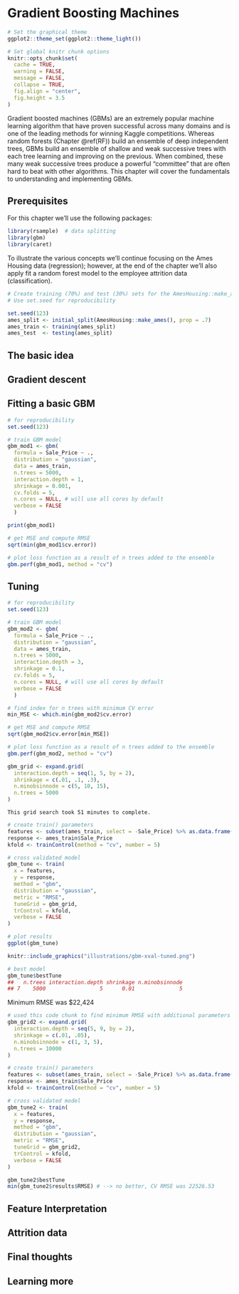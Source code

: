 # Gradient Boosting Machines {#GBM}

```r

# Set the graphical theme
ggplot2::theme_set(ggplot2::theme_light())

# Set global knitr chunk options
knitr::opts_chunk$set(
  cache = TRUE,
  warning = FALSE, 
  message = FALSE, 
  collapse = TRUE, 
  fig.align = "center",
  fig.height = 3.5
)
```

Gradient boosted machines (GBMs) are an extremely popular machine learning algorithm that have proven successful across many domains and is one of the leading methods for winning Kaggle competitions. Whereas random forests (Chapter \@ref(RF)) build an ensemble of deep independent trees, GBMs build an ensemble of shallow and weak successive trees with each tree learning and improving on the previous. When combined, these many weak successive trees produce a powerful “committee” that are often hard to beat with other algorithms. This chapter will cover the fundamentals to understanding and implementing GBMs.

## Prerequisites

For this chapter we’ll use the following packages:

```r
library(rsample)  # data splitting
library(gbm)
library(caret)
```


To illustrate the various concepts we’ll continue focusing on the Ames Housing data (regression); however, at the end of the chapter we’ll also apply fit a random forest model to the employee attrition data (classification).

```r
# Create training (70%) and test (30%) sets for the AmesHousing::make_ames() data.
# Use set.seed for reproducibility

set.seed(123)
ames_split <- initial_split(AmesHousing::make_ames(), prop = .7)
ames_train <- training(ames_split)
ames_test  <- testing(ames_split)
```


## The basic idea


## Gradient descent


## Fitting a basic GBM


```r
# for reproducibility
set.seed(123)

# train GBM model
gbm_mod1 <- gbm(
  formula = Sale_Price ~ .,
  distribution = "gaussian",
  data = ames_train,
  n.trees = 5000,
  interaction.depth = 1,
  shrinkage = 0.001,
  cv.folds = 5,
  n.cores = NULL, # will use all cores by default
  verbose = FALSE
  )  

print(gbm_mod1)
```

```r
# get MSE and compute RMSE
sqrt(min(gbm_mod1$cv.error))

# plot loss function as a result of n trees added to the ensemble
gbm.perf(gbm_mod1, method = "cv")
```


## Tuning


```r
# for reproducibility
set.seed(123)

# train GBM model
gbm_mod2 <- gbm(
  formula = Sale_Price ~ .,
  distribution = "gaussian",
  data = ames_train,
  n.trees = 5000,
  interaction.depth = 3,
  shrinkage = 0.1,
  cv.folds = 5,
  n.cores = NULL, # will use all cores by default
  verbose = FALSE
  )  

# find index for n trees with minimum CV error
min_MSE <- which.min(gbm_mod2$cv.error)

# get MSE and compute RMSE
sqrt(gbm_mod2$cv.error[min_MSE])

# plot loss function as a result of n trees added to the ensemble
gbm.perf(gbm_mod2, method = "cv")
```


```r
gbm_grid <- expand.grid(
  interaction.depth = seq(1, 5, by = 2),
  shrinkage = c(.01, .1, .3),
  n.minobsinnode = c(5, 10, 15),
  n.trees = 5000
)
```


```block
This grid search took 51 minutes to complete.
```

```r
# create train() parameters
features <- subset(ames_train, select = -Sale_Price) %>% as.data.frame()
response <- ames_train$Sale_Price
kfold <- trainControl(method = "cv", number = 5)

# cross validated model
gbm_tune <- train(
  x = features,
  y = response,
  method = "gbm",
  distribution = "gaussian",
  metric = "RMSE",
  tuneGrid = gbm_grid,
  trControl = kfold,
  verbose = FALSE
)

# plot results
ggplot(gbm_tune)
```

```r
knitr::include_graphics("illustrations/gbm-xval-tuned.png")
```


```r
# best model
gbm_tune$bestTune
##   n.trees interaction.depth shrinkage n.minobsinnode
## 7    5000                 5      0.01              5
```

Minimum RMSE was \$22,424

```r
# used this code chunk to find minimum RMSE with additional parameters
gbm_grid2 <- expand.grid(
  interaction.depth = seq(5, 9, by = 2),
  shrinkage = c(.01, .05),
  n.minobsinnode = c(1, 3, 5),
  n.trees = 10000
)

# create train() parameters
features <- subset(ames_train, select = -Sale_Price) %>% as.data.frame()
response <- ames_train$Sale_Price
kfold <- trainControl(method = "cv", number = 5)

# cross validated model
gbm_tune2 <- train(
  x = features,
  y = response,
  method = "gbm",
  distribution = "gaussian",
  metric = "RMSE",
  tuneGrid = gbm_grid2,
  trControl = kfold,
  verbose = FALSE
)

gbm_tune2$bestTune
min(gbm_tune2$results$RMSE) # --> no better, CV RMSE was 22526.53
```



## Feature Interpretation


## Attrition data


## Final thoughts


## Learning more
